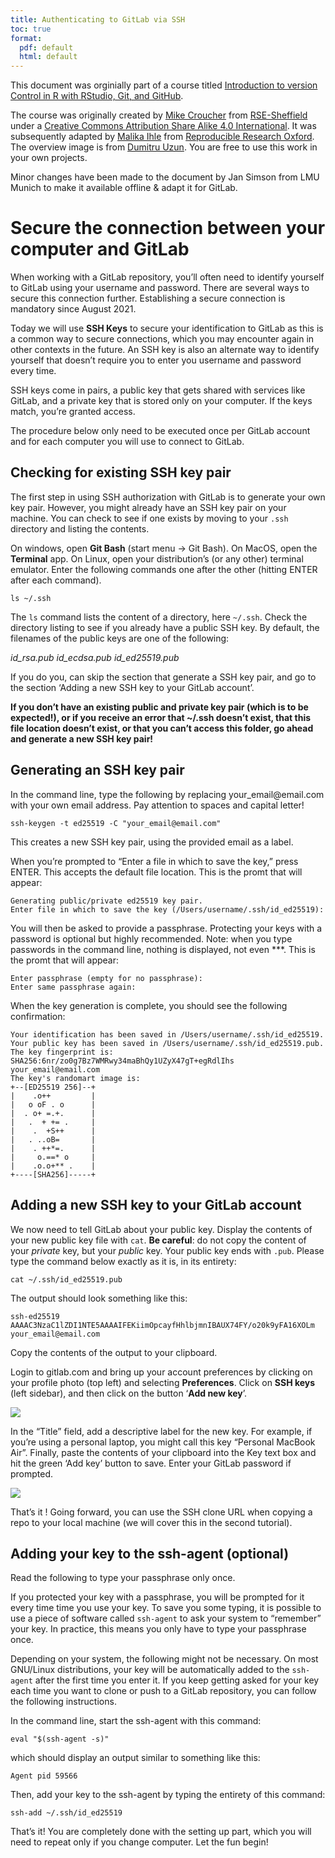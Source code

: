 ```yaml
---
title: Authenticating to GitLab via SSH
toc: true
format:
  pdf: default
  html: default
---
```


:::{.callout-note}
This document was orginially part of a course titled [Introduction to version Control in R with RStudio, Git, and GitHub](https://malikaihle.github.io/Introduction-RStudio-Git-GitHub/).

The course was originally created by [Mike Croucher](https://gitlub.com/mikecroucher) from [RSE-Sheffield](https://gitlab.com/RSE-Sheffield) under a [Creative Commons Attribution Share Alike 4.0 International](https://creativecommons.org/licenses/by-sa/4.0/legalcode). It was subsequently adapted by [Malika Ihle](https://ox.ukrn.org/people/#MalikaIhle) from [Reproducible Research Oxford](https://ox.ukrn.org/). The overview image is from [Dumitru Uzun](https://duzun.me/tips/git). You are free to use this work in your own projects.

Minor changes have been made to the document by Jan Simson from LMU Munich to make it available offline & adapt it for GitLab.
:::

# Secure the connection between your computer and GitLab

When working with a GitLab repository, you'll often need to identify yourself to GitLab using your username and password. There are several ways to secure this connection further. Establishing a secure connection is mandatory since August 2021.

Today we will use **SSH Keys** to secure your identification to GitLab as this is a common way to secure connections, which you may encounter again in other contexts in the future. An SSH key is also an alternate way to identify yourself that doesn't require you to enter you username and password every time.

SSH keys come in pairs, a public key that gets shared with services like GitLab, and a private key that is stored only on your computer. If the keys match, you're granted access.

The procedure below only need to be executed once per GitLab account and for each computer you will use to connect to GitLab.

## Checking for existing SSH key pair
The first step in using SSH authorization with GitLab is to generate your own key pair.
However, you might already have an SSH key pair on your machine. You can check to see if one exists by moving to your `.ssh` directory and listing the contents.

On windows, open **Git Bash** (start menu -> Git Bash). On MacOS, open
the **Terminal** app. On Linux, open your distribution's (or any
other) terminal emulator. Enter the following commands one after the
other (hitting ENTER after each command).

```
ls ~/.ssh
```

The `ls` command lists the content of a directory, here `~/.ssh`. Check the directory listing to see if you already have a public SSH key. By default, the filenames of the public keys are one of the following:

*id_rsa.pub*
*id_ecdsa.pub*
*id_ed25519.pub*

If you do you, can skip the section that generate a SSH key pair, and go to the section 'Adding a new SSH key to your GitLab account'.

**If you don't have an existing public and private key pair (which is to be expected!), or if you receive an error that ~/.ssh doesn't exist, that this file location doesn't exist, or that you can't access this folder, go ahead and generate a new SSH key pair!**

## Generating an SSH key pair

In the command line, type the following by replacing your_email@email.com with your own email address. Pay attention to spaces and capital letter!

```
ssh-keygen -t ed25519 -C "your_email@email.com"
```

This creates a new SSH key pair, using the provided email as a label.

When you're prompted to "Enter a file in which to save the key," press ENTER. This accepts the default file location.
This is the promt that will appear:

```
Generating public/private ed25519 key pair.
Enter file in which to save the key (/Users/username/.ssh/id_ed25519):
```

You will then be asked to provide a passphrase. Protecting your keys with a password is optional but highly recommended. Note: when you type passwords in the command line, nothing is displayed, not even \***.
This is the promt that will appear:

```
Enter passphrase (empty for no passphrase):
Enter same passphrase again:
```

When the key generation is complete, you should see the following confirmation:

```
Your identification has been saved in /Users/username/.ssh/id_ed25519.
Your public key has been saved in /Users/username/.ssh/id_ed25519.pub.
The key fingerprint is:
SHA256:6nr/zo0g7Bz7WMRwy34maBhQy1UZyX47gT+egRdlIhs your_email@email.com
The key's randomart image is:
+--[ED25519 256]--+
|    .o++         |
|   o oF . o      |
|  . o+ =.+.      |
|   .  + += .     |
|    .  +S++      |
|   . ..oB=       |
|    . ++*=.      |
|     o.==* o     |
|    .o.o+** .    |
+----[SHA256]-----+
```


## Adding a new SSH key to your GitLab account

We now need to tell GitLab about your public key. Display the contents of your new public key file with `cat`.
**Be careful**: do not copy the content of your *private* key, but your *public* key. Your public key ends with `.pub`.
Please type the command below exactly as it is, in its entirety:

```
cat ~/.ssh/id_ed25519.pub
```

The output should look something like this:

```
ssh-ed25519 AAAAC3NzaC1lZDI1NTE5AAAAIFEKiimOpcayfHhlbjmnIBAUX74FY/o20k9yFA16XOLm your_email@email.com
```

Copy the contents of the output to your clipboard.

Login to gitlab.com and bring up your account preferences by clicking on your profile photo (top left) and selecting **Preferences**. Click on **SSH keys** (left sidebar), and then click on the button '**Add new key**'.

![](./ssh-key.png)

In the "Title" field, add a descriptive label for the new key. For example, if you're using a personal laptop, you might call this key "Personal MacBook Air". Finally, paste the contents of your clipboard into the Key text box and hit the green 'Add key' button to save. Enter your GitLab password if prompted.

![](./add-ssh-key.png)

That's it !
Going forward, you can use the SSH clone URL when copying a repo to your local machine (we will cover this in the second tutorial).

## Adding your key to the ssh-agent (optional)

Read the following to type your passphrase only once.

If you protected your key with a passphrase, you will be prompted
for it every time time you use your key. To save you some typing, it
is possible to use a piece of software called `ssh-agent` to ask your
system to "remember" your key. In practice, this means you only have
to type your passphrase once.

Depending on your system, the following might not be necessary. On
most GNU/Linux distributions, your key will be automatically added to
the `ssh-agent` after the first time you enter it. If you keep getting
asked for your key each time you want to clone or push to a GitLab
repository, you can follow the following instructions.

In the command line, start the ssh-agent with this command:

```
eval "$(ssh-agent -s)"
```

which should display an output similar to something like this:
```
Agent pid 59566
```

Then, add your key to the ssh-agent by typing the entirety of this command:

```
ssh-add ~/.ssh/id_ed25519
```

That's it! You are completely done with the setting up part, which you will need to repeat only if you change computer.
Let the fun begin!

